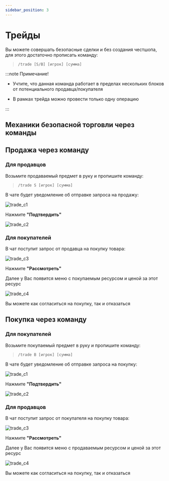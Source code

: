 ---
sidebar_position: 3
---

# Трейды

Вы можете совершать безопасные сделки и без создания честшопа, для этого достаточно прописать команду:

>`/trade [S/B] [игрок] [сумма]`

:::note Примечание!

- Учтите, что данная команда работает в пределах нескольких блоков от потенциального продавца/покупателя

- В рамках трейда можно провести только одну операцию

:::

## **Механики безопасной торговли через команды**

## **Продажа через команду**

### Для продавцов

Возьмите продаваемый предмет в руку и пропишите команду:

>`/trade S [игрок] [сумма]`

В чате будет уведомление об отправке запроса на продажу:

![trade_c1](/economy/trade_c1.avif)

Нажмите **"Подтвердить"**

![trade_c2](/economy/trade_c2.avif)

### Для покупателей

В чат поступит запрос от продавца на покупку товара:

![trade_c3](/economy/trade_c3.avif)

Нажмите **"Рассмотреть"**

Далее у Вас появится меню с покупаемым ресурсом и ценой за этот ресурс

![trade_c4](/economy/trade_c5.avif)

Вы можете как согласиться на покупку, так и отказаться

## **Покупка через команду**

### Для покупателей

Возьмите покупаемый предмет в руку и пропишите команду:

>`/trade B [игрок] [сумма]`

В чате будет уведомление об отправке запроса на покупку:

![trade_c1](/economy/trade_c1.avif)

Нажмите **"Подтвердить"**

![trade_c2](/economy/trade_c2.avif)

### Для продавцов

В чат поступит запрос от покупателя на покупку товара:

![trade_c3](/economy/trade_c3.avif)

Нажмите **"Рассмотреть"**

Далее у Вас появится меню с продаваемым ресурсом и ценой за этот ресурс

![trade_c4](/economy/trade_c4.avif)

Вы можете как согласиться на покупку, так и отказаться

